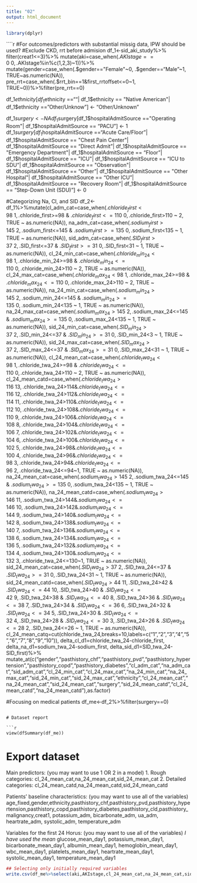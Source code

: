 ```yaml
---
title: "02"
output: html_document
---
```


```r
library(dplyr)
```


````r
#For outcomes/predictors with substantial missig data, IPW should be used?
#Exclude CKD, rrt before admision
df_1<-sid_aki_study%>%
  filter(creat1<=3)%>%
  mutate(aki=case_when(.$AKIstage==0~0,.$AKIstage%in%c(1,2,3)~1))%>%
  mutate(gender=case_when(.$gender=="Female"~0,
                          .$gender=="Male"~1,
                          TRUE~as.numeric(NA)),
         pre_rrt=case_when(.$rrt_bin==1&first_rrtoffset<=0~1,
                          TRUE~0))%>%filter(pre_rrt==0)

df_1$ethnicity[df_1$ethnicity ==""| 
             df_1$ethnicity == "Native American"|
             df_1$ethnicity == "Other/Unknow"] <- "Other/Unknown"

df_1$surgery<-NA
df_1$surgery[df_1$hospitalAdmitSource =="Operating Room"| 
             df_1$hospitalAdmitSource == "PACU"] <- 1
df_1$surgery[df_1$hospitalAdmitSource =="Acute Care/Floor"| 
             df_1$hospitalAdmitSource == "Chest Pain Center"|
             df_1$hospitalAdmitSource == "Direct Admit"|
               df_1$hospitalAdmitSource == "Emergency Department"|
               df_1$hospitalAdmitSource == "Floor"|
               df_1$hospitalAdmitSource == "ICU"|
               df_1$hospitalAdmitSource == "ICU to SDU"|
               df_1$hospitalAdmitSource == "Observation"|
               df_1$hospitalAdmitSource == "Other"|
               df_1$hospitalAdmitSource == "Other Hospital"|
               df_1$hospitalAdmitSource == "Other ICU"|
               df_1$hospitalAdmitSource == "Recovery Room"|
               df_1$hospitalAdmitSource == "Step-Down Unit (SDU)"] <- 0

#Categorizing Na, Cl, and SID
df_2<-df_1%>%mutate(cl_adm_cat=case_when(.$chloride_first<98 ~ 1,
                              .$chloride_first>=98 & .$chloride_first<=110 ~ 0,
                              .$chloride_first>110 ~ 2,
                                TRUE ~ as.numeric(NA)),
         na_adm_cat=case_when(.$sodium_first>145 ~ 2,
                                .$sodium_first<=145  & .$sodium_first>=135 ~ 0,
                                .$sodium_first<135 ~ 1,
                                TRUE ~ as.numeric(NA)),
         sid_adm_cat=case_when(.$SID_first>37 ~ 2,
                                .$SID_first<=37  & .$SID_first>=31 ~ 0,
                                .$SID_first<31 ~ 1,
                                TRUE ~ as.numeric(NA)),
         cl_24_min_cat=case_when(.$chloride_min_24<98 ~ 1,
                              .$chloride_min_24>=98 & .$chloride_min_24<=110 ~ 0,
                              .$chloride_min_24>110 ~ 2,
                                TRUE ~ as.numeric(NA)),
         cl_24_max_cat=case_when(.$chloride_max_24<98 ~ 1,
                              .$chloride_max_24>=98 & .$chloride_max_24<=110 ~ 0,
                              .$chloride_max_24>110 ~ 2,
                                TRUE ~ as.numeric(NA)),
         na_24_min_cat=case_when(.$sodium_min_24>145 ~ 2,
                                .$sodium_min_24<=145  & .$sodium_min_24>=135 ~ 0,
                                .$sodium_min_24<135 ~ 1,
                                TRUE ~ as.numeric(NA)),
         na_24_max_cat=case_when(.$sodium_max_24>145 ~ 2,
                                .$sodium_max_24<=145  & .$sodium_max_24>=135 ~ 0,
                                .$sodium_max_24<135 ~ 1,
                                TRUE ~ as.numeric(NA)),
         sid_24_min_cat=case_when(.$SID_min_24>37 ~ 2,
                                .$SID_min_24<=37  & .$SID_min_24>=31 ~ 0,
                                .$SID_min_24<3 ~ 1,
                                TRUE ~ as.numeric(NA)),
         sid_24_max_cat=case_when(.$SID_max_24>37 ~ 2,
                                .$SID_max_24<=37  & .$SID_max_24>=31 ~ 0,
                                .$SID_max_24<31 ~ 1,
                                TRUE ~ as.numeric(NA)),
         cl_24_mean_cat=case_when(.$chloride_twa_24<98 ~ 1,
                              .$chloride_twa_24>=98 & .$chloride_twa_24<=110 ~ 0,
                              .$chloride_twa_24>110 ~ 2,
                                TRUE ~ as.numeric(NA)),
         cl_24_mean_catd=case_when(.$chloride_twa_24>116 ~ 13,
                                   .$chloride_twa_24>114&.$chloride_twa_24<=116 ~ 12,
                                   .$chloride_twa_24>112&.$chloride_twa_24<=114 ~ 11,
                                   .$chloride_twa_24>110&.$chloride_twa_24<=112 ~ 10,
                                   .$chloride_twa_24>108&.$chloride_twa_24<=110 ~ 9,
                                   .$chloride_twa_24>106&.$chloride_twa_24<=108 ~ 8,
                                   .$chloride_twa_24>104&.$chloride_twa_24<=106 ~ 7,
                                   .$chloride_twa_24>102&.$chloride_twa_24<=104 ~ 6,
                                   .$chloride_twa_24>100&.$chloride_twa_24<=102 ~ 5,
                                   .$chloride_twa_24>98&.$chloride_twa_24<=100~ 4,
                                   .$chloride_twa_24>96&.$chloride_twa_24<=98 ~ 3,
                                   .$chloride_twa_24>94&.$chloride_twa_24<=96 ~ 2,
                                   .$chloride_twa_24<=94~1,
                                   TRUE ~ as.numeric(NA)),
         na_24_mean_cat=case_when(.$sodium_twa_24>145 ~ 2,
                                .$sodium_twa_24<=145  & .$sodium_twa_24>=135 ~ 0,
                                .$sodium_twa_24<135 ~ 1,
                                TRUE ~ as.numeric(NA)),
         na_24_mean_catd=case_when(.$sodium_twa_24>146 ~ 11,
                                   .$sodium_twa_24>144&.$sodium_twa_24<=146 ~ 10,
                                   .$sodium_twa_24>142&.$sodium_twa_24<=144 ~ 9,
                                   .$sodium_twa_24>140&.$sodium_twa_24<=142 ~ 8,
                                   .$sodium_twa_24>138&.$sodium_twa_24<=140 ~ 7,
                                   .$sodium_twa_24>136&.$sodium_twa_24<=138 ~ 6,
                                   .$sodium_twa_24>134&.$sodium_twa_24<=136 ~ 5,
                                   .$sodium_twa_24>132&.$sodium_twa_24<=134 ~ 4,
                                   .$sodium_twa_24>130&.$sodium_twa_24<=132 ~ 3,
                                   .$chloride_twa_24<=130~1,
                                   TRUE ~ as.numeric(NA)),
         sid_24_mean_cat=case_when(.$SID_twa_24>37 ~ 2,
                                .$SID_twa_24<=37  & .$SID_twa_24>=31 ~ 0,
                                .$SID_twa_24<31 ~ 1,
                                TRUE ~ as.numeric(NA)),
         sid_24_mean_catd=case_when(.$SID_twa_24>44 ~ 11,
                                .$SID_twa_24>42  & .$SID_twa_24<=44 ~ 10,
                                .$SID_twa_24>40  & .$SID_twa_24<=42 ~ 9,
                                .$SID_twa_24>38  & .$SID_twa_24<=40 ~ 8,
                                .$SID_twa_24>36  & .$SID_twa_24<=38 ~ 7,
                                .$SID_twa_24>34  & .$SID_twa_24<=36 ~ 6,
                                .$SID_twa_24>32  & .$SID_twa_24<=34 ~ 5,
                                .$SID_twa_24>30  & .$SID_twa_24<=32 ~ 4,
                                .$SID_twa_24>28  & .$SID_twa_24<=30 ~ 3,
                                .$SID_twa_24>26  & .$SID_twa_24<=28 ~ 2,
                                .$SID_twa_24<=26 ~ 1,
                                TRUE ~ as.numeric(NA)),
         cl_24_mean_catq=cut(chloride_twa_24,breaks=10,labels=c("1","2","3","4","5","6","7","8","9","10")),
         delta_cl_d1=chloride_twa_24-chloride_first,
         delta_na_d1=sodium_twa_24-sodium_first,
         delta_sid_d1=SID_twa_24-SID_first)%>%
   mutate_at(c("gender","pasthistory_chf","pasthistory_pvd","pasthistory_hypertension","pasthistory_copd","pasthistory_diabetes","cl_adm_cat","na_adm_cat","sid_adm_cat","cl_24_min_cat","cl_24_max_cat","na_24_min_cat","na_24_max_cat","sid_24_min_cat","sid_24_max_cat","ethnicity","cl_24_mean_cat","na_24_mean_cat","sid_24_mean_cat","surgery","sid_24_mean_catd","cl_24_mean_catd","na_24_mean_catd"),as.factor)

#Focusing on medical patients
df_me<-df_2%>%filter(surgery==0)
```

# Dataset report

```r
view(dfSummary(df_me))
```

# Export dataset

Main predictors: (you may want to use 1 OR 2 in a model)
1. Rough categories: cl_24_mean_cat,na_24_mean_cat,sid_24_mean_cat
2. Detailed categories: cl_24_mean_catd,na_24_mean_catd,sid_24_mean_catd

Patients’ baseline characteristics: (you may want to use all of the variables) age_fixed,gender,ethnicity,pasthistory_chf,pasthistory_pvd,pasthistory_hypertension,pasthistory_copd,pasthistory_diabetes,pasthistory_cld,pasthistory_malignancy,creat1, potassium_adm, bicarbonate_adm, ua_adm, heartrate_adm, systolic_adm, temperature_adm

Variables for the first 24 Horus: (you may want to use all of the variables) 
_I have used the mean_
glucose_mean_day1, potassium_mean_day1, bicarbonate_mean_day1, albumin_mean_day1, hemoglobin_mean_day1, wbc_mean_day1, platelets_mean_day1, heartrate_mean_day1, systolic_mean_day1, temperature_mean_day1


```r
## Selecting only initially required variables
write.csv(df_me%>%select(aki,AKIstage,cl_24_mean_cat,na_24_mean_cat,sid_24_mean_cat,cl_24_mean_catd,na_24_mean_catd,sid_24_mean_catd,age_fixed,gender,ethnicity,pasthistory_chf,pasthistory_pvd,pasthistory_hypertension,pasthistory_copd,pasthistory_diabetes,pasthistory_cld,pasthistory_malignancy,creat1, potassium_adm, bicarbonate_adm, ua_adm, heartrate_adm, systolic_adm, temperature_adm,glucose_mean_day1, potassium_mean_day1, bicarbonate_mean_day1, albumin_mean_day1, hemoglobin_mean_day1, wbc_mean_day1, platelets_mean_day1, heartrate_mean_day1, systolic_mean_day1, temperature_mean_day1),'df_me_selected.csv',row.names = F)
```


